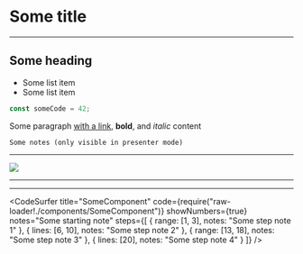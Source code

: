 
<Head>
  <title>Some title</title>
</Head>

# Some title

---

## Some heading

- Some list item
- Some list item

```javascript
const someCode = 42;
```

Some paragraph [with a link](https://developer.mozilla.org), **bold**, and _italic_ content

```notes
Some notes (only visible in presenter mode)
```

---


<Image src="./static/some-asset.gif" />

---


<SomeComponent />

---


<CodeSurfer
  title="SomeComponent"
  code={require("raw-loader!./components/SomeComponent")}
  showNumbers={true}
  notes="Some starting note"
  steps={[
    { range: [1, 3], notes: "Some step note 1" },
    { lines: [6, 10], notes: "Some step note 2" },
    { range: [13, 18], notes: "Some step note 3" },
    { lines: [20], notes: "Some step note 4" }
  ]}
/>
